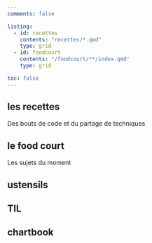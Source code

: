 ```yaml
---
comments: false

listing:
  - id: recettes
    contents: "recettes/*.qmd"
    type: grid
  - id: foodcourt
    contents: "/foodcourt/**/index.qmd"
    type: grid

toc: false
---
```


## les recettes

Des bouts de code et du partage de techniques

:::{#recettes}
:::


## le food court

Les sujets du moment

:::{#foodcourt}
:::

## ustensils


## TIL


## chartbook
